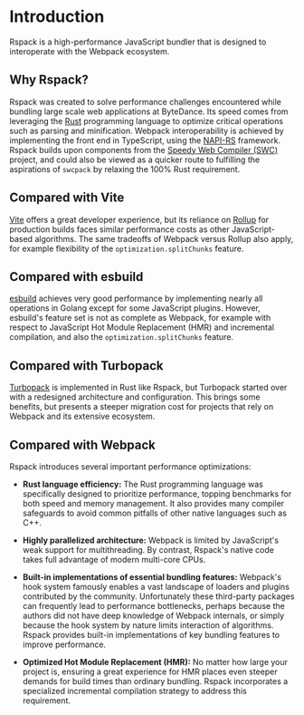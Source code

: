 # Introduction

Rspack is a high-performance JavaScript bundler that is designed to interoperate with the Webpack ecosystem.

## Why Rspack?

Rspack was created to solve performance challenges encountered while bundling large scale web applications at ByteDance. Its speed comes from leveraging the [Rust](https://www.rust-lang.org/) programming language to optimize critical operations such as parsing and minification. Webpack interoperability is achieved by implementing the front end in TypeScript, using the [NAPI-RS](https://napi.rs/) framework. Rspack builds upon components from the [Speedy Web Compiler (SWC)](https://swc.rs/) project, and could also be viewed as a quicker route to fulfilling the aspirations of `swcpack` by relaxing the 100% Rust requirement.

## Compared with Vite

[Vite](https://vitejs.dev/) offers a great developer experience, but its reliance on [Rollup](https://rollupjs.org/) for production builds faces similar performance costs as other JavaScript-based algorithms. The same tradeoffs of Webpack versus Rollup also apply, for example flexibility of the `optimization.splitChunks` feature.

## Compared with esbuild

[esbuild](https://esbuild.github.io/) achieves very good performance by implementing nearly all operations in Golang except for some JavaScript plugins. However, esbuild's feature set is not as complete as Webpack, for example with respect to JavaScript Hot Module Replacement (HMR) and incremental compilation, and also the `optimization.splitChunks` feature.

## Compared with Turbopack

[Turbopack](https://turbo.build/) is implemented in Rust like Rspack, but Turbopack started over with a redesigned architecture and configuration. This brings some benefits, but presents a steeper migration cost for projects that rely on Webpack and its extensive ecosystem.

## Compared with Webpack

Rspack introduces several important performance optimizations:

- **Rust language efficiency:** The Rust programming language was specifically designed to prioritize performance, topping benchmarks for both speed and memory management. It also provides many compiler safeguards to avoid common pitfalls of other native languages such as C++.

- **Highly parallelized architecture:** Webpack is limited by JavaScript's weak support for multithreading. By contrast, Rspack's native code takes full advantage of modern multi-core CPUs.

- **Built-in implementations of essential bundling features:** Webpack's hook system famously enables a vast landscape of loaders and plugins contributed by the community. Unfortunately these third-party packages can frequently lead to performance bottlenecks, perhaps because the authors did not have deep knowledge of Webpack internals, or simply because the hook system by nature limits interaction of algorithms. Rspack provides built-in implementations of key bundling features to improve performance.

- **Optimized Hot Module Replacement (HMR):** No matter how large your project is, ensuring a great experience for HMR places even steeper demands for build times than ordinary bundling. Rspack incorporates a specialized incremental compilation strategy to address this requirement.
